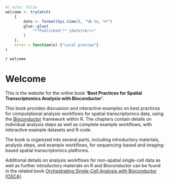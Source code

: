 ```r
#| echo: false
welcome <- tryCatch(
    {
        date <- format(Sys.time(), "%B %e, %Y")
        glue::glue(
            "**Published:** {date}<br/>"
        )
    }, 
    error = function(e) {"Local preview"}
)
```

`r welcome`


# Welcome {-}

This is the website for the online book **'Best Practices for Spatial Transcriptomics Analysis with Bioconductor'**.

This book provides discussion and interactive examples on best practices for computational analysis workflows for spatial transcriptomics data, using the [Bioconductor](http://bioconductor.org/) framework within R. The chapters contain details on individual analysis steps as well as complete example workflows, with interactive example datasets and R code.

The book is organized into several parts, including introductory materials, analysis steps, and example workflows, for sequencing-based and imaging-based spatial transcriptomics platforms.

Additional details on analysis workflows for non-spatial single-cell data as well as further introductory materials on R and Bioconductor can be found in the related book [Orchestrating Single-Cell Analysis with Bioconductor (OSCA)](https://bioconductor.org/books/release/OSCA/).
